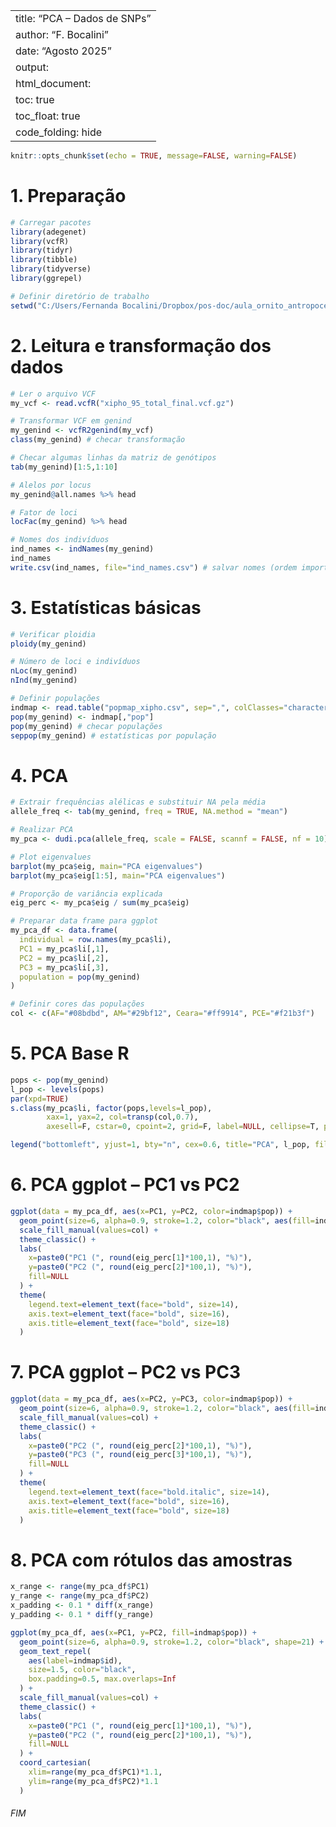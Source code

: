 
---
title: "PCA – Dados de SNPs"
author: "F. Bocalini"
date: "Agosto 2025"
output:
  html_document:
    toc: true
    toc_float: true
    code_folding: hide
---

```r
knitr::opts_chunk$set(echo = TRUE, message=FALSE, warning=FALSE)
```

# 1. Preparação

```r
# Carregar pacotes
library(adegenet)
library(vcfR)
library(tidyr)
library(tibble)
library(tidyverse)
library(ggrepel)
```

```r
# Definir diretório de trabalho
setwd("C:/Users/Fernanda Bocalini/Dropbox/pos-doc/aula_ornito_antropoceno/aula_pratica/PCA")
```

# 2. Leitura e transformação dos dados

```r
# Ler o arquivo VCF
my_vcf <- read.vcfR("xipho_95_total_final.vcf.gz")

# Transformar VCF em genind
my_genind <- vcfR2genind(my_vcf)
class(my_genind) # checar transformação

# Checar algumas linhas da matriz de genótipos
tab(my_genind)[1:5,1:10]

# Alelos por locus
my_genind@all.names %>% head

# Fator de loci
locFac(my_genind) %>% head

# Nomes dos indivíduos
ind_names <- indNames(my_genind)
ind_names
write.csv(ind_names, file="ind_names.csv") # salvar nomes (ordem importa)
```

# 3. Estatísticas básicas

```r
# Verificar ploidia
ploidy(my_genind)

# Número de loci e indivíduos
nLoc(my_genind)
nInd(my_genind)

# Definir populações
indmap <- read.table("popmap_xipho.csv", sep=",", colClasses="character", header=TRUE)
pop(my_genind) <- indmap[,"pop"]
pop(my_genind) # checar populações
seppop(my_genind) # estatísticas por população
```

# 4. PCA

```r
# Extrair frequências alélicas e substituir NA pela média
allele_freq <- tab(my_genind, freq = TRUE, NA.method = "mean")

# Realizar PCA
my_pca <- dudi.pca(allele_freq, scale = FALSE, scannf = FALSE, nf = 10)

# Plot eigenvalues
barplot(my_pca$eig, main="PCA eigenvalues")
barplot(my_pca$eig[1:5], main="PCA eigenvalues")

# Proporção de variância explicada
eig_perc <- my_pca$eig / sum(my_pca$eig)

# Preparar data frame para ggplot
my_pca_df <- data.frame(
  individual = row.names(my_pca$li),
  PC1 = my_pca$li[,1],
  PC2 = my_pca$li[,2],
  PC3 = my_pca$li[,3],
  population = pop(my_genind)
)

# Definir cores das populações
col <- c(AF="#08bdbd", AM="#29bf12", Ceara="#ff9914", PCE="#f21b3f")
```

# 5. PCA Base R

```r
pops <- pop(my_genind)
l_pop <- levels(pops)
par(xpd=TRUE)
s.class(my_pca$li, factor(pops,levels=l_pop),
        xax=1, yax=2, col=transp(col,0.7),
        axesell=F, cstar=0, cpoint=2, grid=F, label=NULL, cellipse=T, pch=19)

legend("bottomleft", yjust=1, bty="n", cex=0.6, title="PCA", l_pop, fill=col)
```

# 6. PCA ggplot – PC1 vs PC2

```r
ggplot(data = my_pca_df, aes(x=PC1, y=PC2, color=indmap$pop)) +
  geom_point(size=6, alpha=0.9, stroke=1.2, color="black", aes(fill=indmap$pop), shape=21) +
  scale_fill_manual(values=col) +
  theme_classic() +
  labs(
    x=paste0("PC1 (", round(eig_perc[1]*100,1), "%)"),
    y=paste0("PC2 (", round(eig_perc[2]*100,1), "%)"),
    fill=NULL
  ) +
  theme(
    legend.text=element_text(face="bold", size=14),
    axis.text=element_text(face="bold", size=16),
    axis.title=element_text(face="bold", size=18)
  )
```

# 7. PCA ggplot – PC2 vs PC3

```r
ggplot(data = my_pca_df, aes(x=PC2, y=PC3, color=indmap$pop)) +
  geom_point(size=6, alpha=0.9, stroke=1.2, color="black", aes(fill=indmap$pop), shape=21) +
  scale_fill_manual(values=col) +
  theme_classic() +
  labs(
    x=paste0("PC2 (", round(eig_perc[2]*100,1), "%)"),
    y=paste0("PC3 (", round(eig_perc[3]*100,1), "%)"),
    fill=NULL
  ) +
  theme(
    legend.text=element_text(face="bold.italic", size=14),
    axis.text=element_text(face="bold", size=16),
    axis.title=element_text(face="bold", size=18)
  )
```

# 8. PCA com rótulos das amostras

```r
x_range <- range(my_pca_df$PC1)
y_range <- range(my_pca_df$PC2)
x_padding <- 0.1 * diff(x_range)
y_padding <- 0.1 * diff(y_range)

ggplot(my_pca_df, aes(x=PC1, y=PC2, fill=indmap$pop)) +
  geom_point(size=6, alpha=0.9, stroke=1.2, color="black", shape=21) +
  geom_text_repel(
    aes(label=indmap$id),
    size=1.5, color="black",
    box.padding=0.5, max.overlaps=Inf
  ) +
  scale_fill_manual(values=col) +
  theme_classic() +
  labs(
    x=paste0("PC1 (", round(eig_perc[1]*100,1), "%)"),
    y=paste0("PC2 (", round(eig_perc[2]*100,1), "%)"),
    fill=NULL
  ) +
  coord_cartesian(
    xlim=range(my_pca_df$PC1)*1.1,
    ylim=range(my_pca_df$PC2)*1.1
  )
```

###### FIM ######
